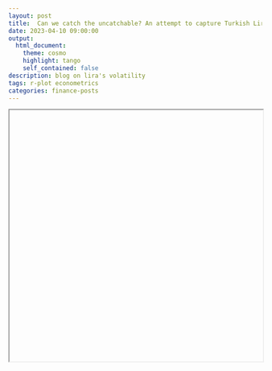 ```yaml
---
layout: post
title:  Can we catch the uncatchable? An attempt to capture Turkish Lira's hypervolatility! 
date: 2023-04-10 09:00:00
output:
  html_document:
    theme: cosmo
    highlight: tango
    self_contained: false
description: blog on lira's volatility
tags: r-plot econometrics
categories: finance-posts
---
```



<iframe src="https://<mdalifaisal>.github.io/<blogs>/<saved_resource(1)>.html" width="100%" height="500px"></iframe>


